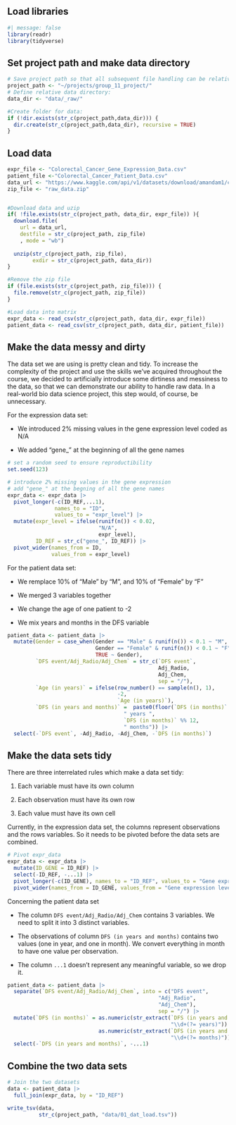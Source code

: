 ## Load libraries

```r
#| message: false
library(readr)
library(tidyverse)
```

## Set project path and make data directory

```r
# Save project path so that all subsequent file handling can be relative to that:
project_path <- "~/projects/group_11_project/"
# Define relative data directory:
data_dir <- "data/_raw/"

#Create folder for data:
if (!dir.exists(str_c(project_path,data_dir))) {
  dir.create(str_c(project_path,data_dir), recursive = TRUE)
}
```

## Load data

```r
expr_file <- "Colorectal_Cancer_Gene_Expression_Data.csv"
patient_file <-"Colorectal_Cancer_Patient_Data.csv"
data_url <- "https://www.kaggle.com/api/v1/datasets/download/amandam1/colorectal-cancer-patients"
zip_file <- "raw_data.zip"


#Download data and uzip
if( !file.exists(str_c(project_path, data_dir, expr_file)) ){
  download.file(
    url = data_url,
    destfile = str_c(project_path, zip_file)
    , mode = "wb")
  
  unzip(str_c(project_path, zip_file),
        exdir = str_c(project_path, data_dir))
}

#Remove the zip file
if (file.exists(str_c(project_path, zip_file))) {
  file.remove(str_c(project_path, zip_file))
}

#Load data into matrix
expr_data <- read_csv(str_c(project_path, data_dir, expr_file))
patient_data <- read_csv(str_c(project_path, data_dir, patient_file))
```

## Make the data messy and dirty

The data set we are using is pretty clean and tidy. To increase the complexity of the project and use the skills we've acquired throughout the course, we decided to artificially introduce some dirtiness and messiness to the data, so that we can demonstrate our ability to handle raw data. In a real-world bio data science project, this step would, of course, be unnecessary.

For the expression data set:

-   We introduced 2% missing values in the gene expression level coded as N/A

-   We added "gene\_" at the beginning of all the gene names

```r
# set a random seed to ensure reproductibility
set.seed(123)

# introduce 2% missing values in the gene expression
# add "gene_" at the begning of all the gene names
expr_data <- expr_data |>
  pivot_longer(-c(ID_REF,...1), 
               names_to = "ID", 
               values_to = "expr_level") |> 
  mutate(expr_level = ifelse(runif(n()) < 0.02, 
                             "N/A", 
                             expr_level),
         ID_REF = str_c("gene_", ID_REF)) |> 
  pivot_wider(names_from = ID, 
              values_from = expr_level)
```

For the patient data set:

-   We remplace 10% of "Male" by "M", and 10% of "Female" by "F"

-   We merged 3 variables together

-   We change the age of one patient to -2

-   We mix years and months in the DFS variable

```r
patient_data <- patient_data |> 
  mutate(Gender = case_when(Gender == "Male" & runif(n()) < 0.1 ~ "M",
                            Gender == "Female" & runif(n()) < 0.1 ~ "F",
                            TRUE ~ Gender),
         `DFS event/Adj_Radio/Adj_Chem` = str_c(`DFS event`, 
                                                Adj_Radio, 
                                                Adj_Chem, 
                                                sep = "/"),
         `Age (in years)` = ifelse(row_number() == sample(n(), 1),
                                   -2, 
                                   `Age (in years)`),
         `DFS (in years and months)` =  paste0(floor(`DFS (in months)` / 12), 
                                     " years ", 
                                     `DFS (in months)` %% 12, 
                                     " months")) |> 
  select(-`DFS event`, -Adj_Radio, -Adj_Chem, -`DFS (in months)`)
```

## Make the data sets tidy

There are three interrelated rules which make a data set tidy:

1.  Each variable must have its own column

2.  Each observation must have its own row

3.  Each value must have its own cell

Currently, in the expression data set, the columns represent observations and the rows variables. So it needs to be pivoted before the data sets are combined.

```r
# Pivot expr_data
expr_data <- expr_data |>
  mutate(ID_GENE = ID_REF) |>
  select(-ID_REF, -...1) |> 
  pivot_longer(-c(ID_GENE), names_to = "ID_REF", values_to = "Gene expression level") |>
  pivot_wider(names_from = ID_GENE, values_from = "Gene expression level") 
```

Concerning the patient data set

-   The column `DFS event/Adj_Radio/Adj_Chem` contains 3 variables. We need to split it into 3 distinct variables.

-   The observations of column `DFS (in years and months)` contains two values (one in year, and one in month). We convert everything in month to have one value per observation.

-   The column `...1` doesn't represent any meaningful variable, so we drop it.

```r
patient_data <- patient_data |> 
  separate(`DFS event/Adj_Radio/Adj_Chem`, into = c("DFS event",
                                                "Adj_Radio",
                                                "Adj_Chem"),
                                                sep = "/") |>
  mutate(`DFS (in months)` = as.numeric(str_extract(`DFS (in years and months)`, 
                                                    "\\d+(?= years)")) * 12 + 
                             as.numeric(str_extract(`DFS (in years and months)`,
                                                    "\\d+(?= months)"))) |> 
  select(-`DFS (in years and months)`, -...1)
```

## Combine the two data sets

```r
# Join the two datasets
data <- patient_data |>
  full_join(expr_data, by = "ID_REF")

write_tsv(data, 
          str_c(project_path, "data/01_dat_load.tsv"))
```

